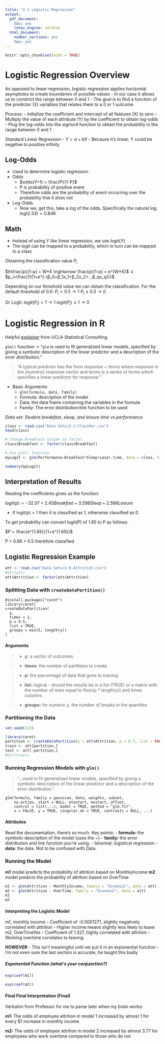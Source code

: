 ```yaml
---
title: "2.1 Logistic Regression"
output:
  pdf_document:
    toc: yes
    latex_engine: xelatex
  html_document:
    number_sections: yes
    toc: yes
---
```


```r
knitr::opts_chunk$set(echo = TRUE)
```

# Logistic Regression Overview
As opposed to linear regression, logistic regression applies horizontal asymptotes to create boundaries of possible values
- In our case it allows us to constrict the range between 0 and 1
- The goal is to find a function of the predictor (X) variables that relates them to a 0 or 1 outcome

Process:
- Initialize the coefficient and intercept of all features (X) to zero
- Multiply the value of each attribute (Y) by the coefficient to obtain log-odds
- Plug the log-odds into the sigmoid function to obtain the probability in the range between 0 and 1

Standard Linear Regression
- $Y = a+bX$
- Because it's linear, Y could be negative to positive infinity

## Log-Odds
- Used to determine logistic regression
- Odds
  - $odds(Y=1) = \frac{P}{1-P}$
  - P is probability of positive event
  - Therefore odds are the probability of event occurring over the probability that it does not
- Log-Odds
  - Now we, get this, take a log of the odds. Specifically the natural log.
  $log(2.33) = 0.846$
  
## Math
- Instead of using Y like linear regression, we use $logit(Y)$
- The logit can be mapped to a probability, which in turn can be mapped to a class

Obtaining the classification value $P_i$

$ln\frac{p}{1-p} = W*X \rightarrow \frac{p}{1-p} = e^{W*X}$
$\downarrow$
$p_i=\frac{1}{1+e^{-(β_0+β_1x_1+β_2x_2+...β_qx_q)}}$

Depending on our threshold value we can obtain the classification. For the default threshold of 0.5:
$P_i > 0.5 \rightarrow 1$
$P_i \leq 0.5 \rightarrow 0$

Or Logit:
$logit(P_i) > 1 \rightarrow 1$
$logit(P_i) \leq 1 \rightarrow 0$

# Logistic Regression in R
Helpful [explainer](https://stats.idre.ucla.edu/r/dae/logit-regression/) from UCLA Statistical Consulting.

`glm()` function:
> "`glm` is used to fit generalized linear models, specified by giving a symbolic description of the linear predictor and a description of the error distribution."

> "A typical predictor has the form response ~ terms where response is the (numeric) response vector and terms is a series of terms which specifies a linear predictor for response."

- Basic Arguments:
  - `glm(formula, data, family)`
  - Formula: description of the model
  - Data: the data frame containing the variables in the formula
  - Family: The error distribution/link function to be used
  
*Data set: Student breakfast, sleep, and leisure time vs performance*

```r
class <- read.csv("Data Sets/2.1-ClassPer.csv")
head(class)

# Change Breakfast column to factor
class$Breakfast <- factor(class$Breakfast)

# Use glm() function
myLogit <- glm(Performance~Breakfast+Sleep+Laser.time, data = class, family = "binomial")

summary(myLogit)
```

## Interpretation of Results
Reading the coefficients gives us the function:

$logit(p) = -32.07 + 2.45Breakfast + 3.598Sleep + 2.566Leisure$

- If logit(p) > 1 then it is classified as 1, otherwise classified as 0

To get probability can convert logit(P) of 1.85 to P as follows:

$P = \frac{e^{1.85}}{1+e^{1.85}}$

P = 0.86 > 0.5 therefore classified

## Logistic Regression Example

```r
att <- read.csv("Data Sets/2.0-Attrition.csv")
#str(att)
att$Attrition <- factor(att$Attrition)
```


### Splitting Data with `createDataPartition()`

```
#install.packages("caret")
library(caret)
createDataPartition(
  y,
  times = 1,
  p = 0.5,
  list = TRUE,
  groups = min(5, length(y))
)
```
#### Arguments

> - **y:**	a vector of outcomes. 

> - **times:** the number of partitions to create

> - **p:** the percentage of data that goes to training

> - **list:** logical - should the results be in a list (TRUE) or a matrix with the number of rows equal to floor(p * length(y)) and times columns.

> - **groups:** for numeric y, the number of breaks in the quantiles 

### Partitioning the Data 
```r
set.seed(123)

library(caret)
partition <- createDataPartition(y = att$Attrition, p = 0.7, list = FALSE)
train <- att[partition,]
test <- att[-partition,]
#str(train)
```

### Running Regression Models with `glm()`

> "...used to fit generalized linear models, specified by giving a symbolic description of the linear predictor and a description of the error distribution."

```
glm(formula, family = gaussian, data, weights, subset,
    na.action, start = NULL, etastart, mustart, offset,
    control = list(...), model = TRUE, method = "glm.fit",
    x = FALSE, y = TRUE, singular.ok = TRUE, contrasts = NULL, ...)
```
#### Attributes
Read the documentation, there's so much. Key points:
- **formula:** the symbolic description of the model (uses the ~)
- **family:** the error distribution and link function you're using. 
  - binomial: logistical regression 
- **data:** the data. Not to be confused with Data. 

### Running the Model

**m1** model predicts the probability of attrition based on MonthlyIncome
**m2** model predicts the probability of attrition based on OverTime
```r
m1 <- glm(Attrition ~ MonthlyIncome, family = "binomial", data = att)
m2 <- glm(Attrition ~ OverTime, family = "binomial", data = att)
m1
m2
```

#### Interpreting the Logistic Model
m1, monthly income
- Coefficient of -0.0001271, slightly negatively correlated with attrition
  - Higher income means slightly less likely to leave
m2, OverTimeYes
- Coefficient of 1.327, highly correlated with attrition
  - Working overtime correlates to leaving 
  
**HOWEVER**
- This isn't meaningful until we put it in an exponential function
- I'm not even sure the last section is accurate, he taught this badly

##### Exponential Function (what's your conjunction?)
```r
exp(coef(m1))

exp(coef(m2))
```

#### Final Final Interpretation (Final)
Verbatim from Professor for me to parse later when my brain works: 

**m1:** The odds of employee attrition in model 1 increased by almost 1 for every $1 increase in monthly income

**m2:** The odds of employee attrition in model 2 increased by almost 3.77 for employees who work overtime compared to those who do not
